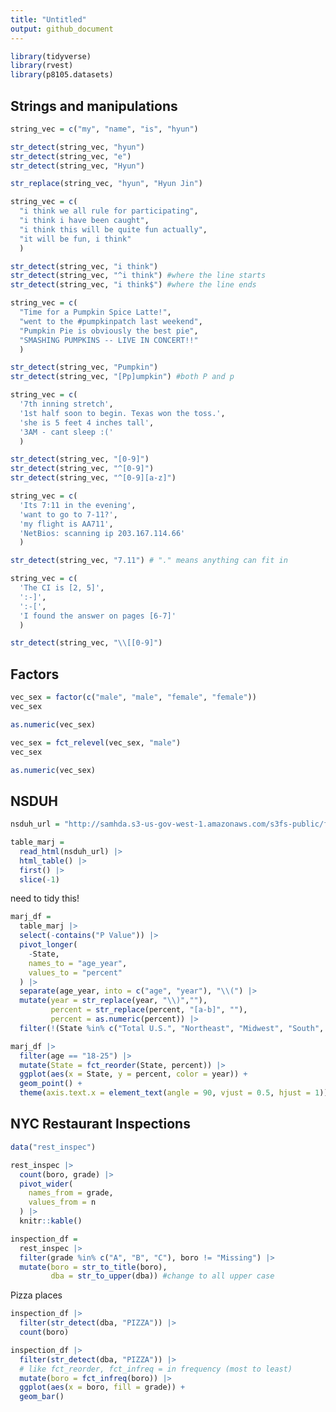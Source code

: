 ```yaml
---
title: "Untitled"
output: github_document
---
```


```r
library(tidyverse)
library(rvest)
library(p8105.datasets)
```

## Strings and manipulations

```r
string_vec = c("my", "name", "is", "hyun")

str_detect(string_vec, "hyun")
str_detect(string_vec, "e")
str_detect(string_vec, "Hyun")

str_replace(string_vec, "hyun", "Hyun Jin")
```


```r
string_vec = c(
  "i think we all rule for participating",
  "i think i have been caught",
  "i think this will be quite fun actually",
  "it will be fun, i think"
  )

str_detect(string_vec, "i think")
str_detect(string_vec, "^i think") #where the line starts
str_detect(string_vec, "i think$") #where the line ends
```

```r
string_vec = c(
  "Time for a Pumpkin Spice Latte!",
  "went to the #pumpkinpatch last weekend",
  "Pumpkin Pie is obviously the best pie",
  "SMASHING PUMPKINS -- LIVE IN CONCERT!!"
  )

str_detect(string_vec, "Pumpkin")
str_detect(string_vec, "[Pp]umpkin") #both P and p 
```


```r
string_vec = c(
  '7th inning stretch',
  '1st half soon to begin. Texas won the toss.',
  'she is 5 feet 4 inches tall',
  '3AM - cant sleep :('
  )

str_detect(string_vec, "[0-9]")
str_detect(string_vec, "^[0-9]")
str_detect(string_vec, "^[0-9][a-z]")
```

```r
string_vec = c(
  'Its 7:11 in the evening',
  'want to go to 7-11?',
  'my flight is AA711',
  'NetBios: scanning ip 203.167.114.66'
  )

str_detect(string_vec, "7.11") # "." means anything can fit in
```

```r
string_vec = c(
  'The CI is [2, 5]',
  ':-]',
  ':-[',
  'I found the answer on pages [6-7]'
  )

str_detect(string_vec, "\\[[0-9]")
```


## Factors

```r
vec_sex = factor(c("male", "male", "female", "female"))
vec_sex

as.numeric(vec_sex)

vec_sex = fct_relevel(vec_sex, "male")
vec_sex

as.numeric(vec_sex)
```

## NSDUH

```r
nsduh_url = "http://samhda.s3-us-gov-west-1.amazonaws.com/s3fs-public/field-uploads/2k15StateFiles/NSDUHsaeShortTermCHG2015.htm"

table_marj = 
  read_html(nsduh_url) |>
  html_table() |>
  first() |>
  slice(-1)
```

need to tidy this!

```r
marj_df = 
  table_marj |>
  select(-contains("P Value")) |>
  pivot_longer(
    -State,
    names_to = "age_year",
    values_to = "percent"
  ) |>
  separate(age_year, into = c("age", "year"), "\\(") |>
  mutate(year = str_replace(year, "\\)",""),
         percent = str_replace(percent, "[a-b]", ""),
         percent = as.numeric(percent)) |>
  filter(!(State %in% c("Total U.S.", "Northeast", "Midwest", "South", "North"))) # "!" remove them except ~
```

```r
marj_df |>
  filter(age == "18-25") |>
  mutate(State = fct_reorder(State, percent)) |>
  ggplot(aes(x = State, y = percent, color = year)) +
  geom_point() +
  theme(axis.text.x = element_text(angle = 90, vjust = 0.5, hjust = 1))
```


## NYC Restaurant Inspections

```r
data("rest_inspec")
```

```r
rest_inspec |>
  count(boro, grade) |>
  pivot_wider(
    names_from = grade,
    values_from = n
  ) |>
  knitr::kable()
```

```r
inspection_df =
  rest_inspec |>
  filter(grade %in% c("A", "B", "C"), boro != "Missing") |>
  mutate(boro = str_to_title(boro),
         dba = str_to_upper(dba)) #change to all upper case
```

Pizza places

```r
inspection_df |>
  filter(str_detect(dba, "PIZZA")) |>
  count(boro)
```

```r
inspection_df |>
  filter(str_detect(dba, "PIZZA")) |>
  # like fct_reorder, fct_infreq = in frequency (most to least)
  mutate(boro = fct_infreq(boro)) |> 
  ggplot(aes(x = boro, fill = grade)) +
  geom_bar()
```










